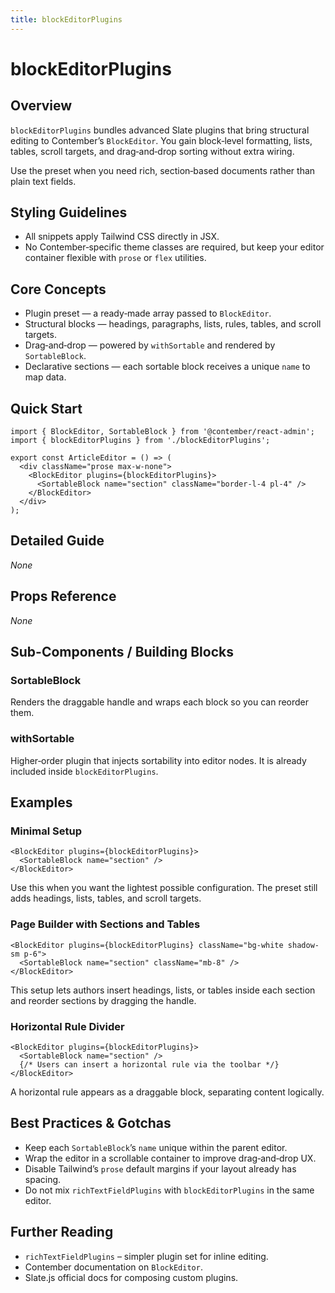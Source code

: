 ```yaml
---
title: blockEditorPlugins
---
```

<!-- Examples count: 1 -->


# blockEditorPlugins

## Overview
`blockEditorPlugins` bundles advanced Slate plugins that bring structural editing to Contember’s `BlockEditor`. You gain block‑level formatting, lists, tables, scroll targets, and drag‑and‑drop sorting without extra wiring.

Use the preset when you need rich, section‑based documents rather than plain text fields.

## Styling Guidelines
* All snippets apply Tailwind CSS directly in JSX.
* No Contember‑specific theme classes are required, but keep your editor container flexible with `prose` or `flex` utilities.

## Core Concepts
* Plugin preset — a ready‑made array passed to `BlockEditor`.
* Structural blocks — headings, paragraphs, lists, rules, tables, and scroll targets.
* Drag‑and‑drop — powered by `withSortable` and rendered by `SortableBlock`.
* Declarative sections — each sortable block receives a unique `name` to map data.

## Quick Start
```tsx
import { BlockEditor, SortableBlock } from '@contember/react-admin';
import { blockEditorPlugins } from './blockEditorPlugins';

export const ArticleEditor = () => (
  <div className="prose max-w-none">
    <BlockEditor plugins={blockEditorPlugins}>
      <SortableBlock name="section" className="border-l-4 pl-4" />
    </BlockEditor>
  </div>
);
```

## Detailed Guide
_None_

## Props Reference
_None_

## Sub-Components / Building Blocks

### SortableBlock
Renders the draggable handle and wraps each block so you can reorder them.

### withSortable
Higher‑order plugin that injects sortability into editor nodes. It is already included inside `blockEditorPlugins`.

## Examples

### Minimal Setup
```tsx
<BlockEditor plugins={blockEditorPlugins}>
  <SortableBlock name="section" />
</BlockEditor>
```
Use this when you want the lightest possible configuration. The preset still adds headings, lists, tables, and scroll targets.

### Page Builder with Sections and Tables
```tsx
<BlockEditor plugins={blockEditorPlugins} className="bg-white shadow-sm p-6">
  <SortableBlock name="section" className="mb-8" />
</BlockEditor>
```
This setup lets authors insert headings, lists, or tables inside each section and reorder sections by dragging the handle.

### Horizontal Rule Divider
```tsx
<BlockEditor plugins={blockEditorPlugins}>
  <SortableBlock name="section" />
  {/* Users can insert a horizontal rule via the toolbar */}
</BlockEditor>
```
A horizontal rule appears as a draggable block, separating content logically.

## Best Practices & Gotchas
* Keep each `SortableBlock`’s `name` unique within the parent editor.
* Wrap the editor in a scrollable container to improve drag‑and‑drop UX.
* Disable Tailwind’s `prose` default margins if your layout already has spacing.
* Do not mix `richTextFieldPlugins` with `blockEditorPlugins` in the same editor.

## Further Reading
* `richTextFieldPlugins` – simpler plugin set for inline editing.
* Contember documentation on `BlockEditor`.
* Slate.js official docs for composing custom plugins.

<!-- End of Generated Documentation -->
